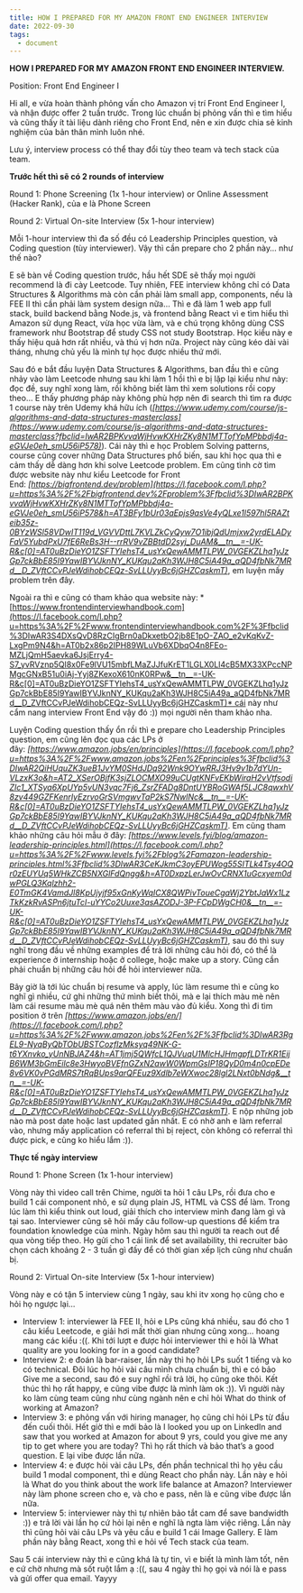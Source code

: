```yaml
---
title: HOW I PREPARED FOR MY AMAZON FRONT END ENGINEER INTERVIEW
date: 2022-09-30
tags:
  - document
---
```

**HOW I PREPARED FOR MY AMAZON FRONT END ENGINEER INTERVIEW.**

Position: Front End Engineer I

Hi all, e vừa hoàn thành phỏng vấn cho Amazon vị trí Front End Engineer I, và nhận được offer 2 tuần trước. Trong lúc chuẩn bị phỏng vấn thì e tìm hiểu và cũng thấy ít tài liệu dành riêng cho Front End, nên e xin được chia sẻ kinh nghiệm của bản thân mình luôn nhé.

Lưu ý, interview process có thể thay đổi tùy theo team và tech stack của team.

**Trước hết thì sẽ có 2 rounds of interview**

Round 1: Phone Screening (1x 1-hour interview) or Online Assessment (Hacker Rank), của e là Phone Screen

Round 2: Virtual On-site Interview (5x 1-hour interview)

Mỗi 1-hour interview thì đa số đều có Leadership Principles question, và Coding question (tùy interviewer). Vậy thì cần prepare cho 2 phần này… như thế nào?

E sẽ bàn về Coding question trước, hầu hết SDE sẽ thấy mọi người recommend là đi cày Leetcode. Tuy nhiên, FEE interview không chỉ có Data Structures & Algorithms mà còn cần phải làm small app, components, nếu là FEE II thì cần phải làm system design nữa… Thì e đã làm 1 web app full stack, build backend bằng Node.js, và frontend bằng React vì e tìm hiểu thì Amazon sử dụng React, vừa học vừa làm, và e chú trọng không dùng CSS framework như Bootstrap để study CSS not study Bootstrap. Học kiểu này e thấy hiệu quả hơn rất nhiều, và thú vị hơn nữa. Project này cũng kéo dài vài tháng, nhưng chủ yếu là mình tự học được nhiều thứ mới.

Sau đó e bắt đầu luyện Data Structures & Algorithms, ban đầu thì e cũng nhảy vào làm Leetcode nhưng sau khi làm 1 hồi thì e bị lặp lại kiểu như này: đọc đề, suy nghĩ xong làm, rồi không biết làm thì xem solutions rồi copy theo… E thấy phương pháp này không phù hợp nên đi search thì tìm ra được 1 course này trên Udemy khá hữu ích (*[https://www.udemy.com/course/js-algorithms-and-data-structures-masterclass](https://www.udemy.com/course/js-algorithms-and-data-structures-masterclass?fbclid=IwAR2BPKvvaWjHvwKXHrZKy8N1MTTofYpMPbbdj4a-eGVJe0eh_smU56iP578)*). Cái này thì e học Problem Solving patterns, course cũng cover những Data Structures phổ biến, sau khi học qua thì e cảm thấy dễ dàng hơn khi solve Leetcode problem. Em cũng tình cờ tìm được website này như kiểu Leetcode for Front End: *[https://bigfrontend.dev/problem](https://l.facebook.com/l.php?u=https%3A%2F%2Fbigfrontend.dev%2Fproblem%3Ffbclid%3DIwAR2BPKvvaWjHvwKXHrZKy8N1MTTofYpMPbbdj4a-eGVJe0eh_smU56iP578&h=AT3BFy1bUr03aEpjs9asVe4yQLxe1l597hl5RAZteib35z-0BYzWSl58VDwIT119d_VGVVDttL7KVLZkCyQyw7O1ibjQdUmjxw2yrdELADyFaV5YubdPxU7fE6ReBs3H--rrRV9vZBBtdD2syj_DuAM&__tn__=-UK-R&c[0]=AT0uBzDieYO1ZSFTYIehsT4_usYxQewAMMTLPW_0VGEKZLhq1yJzGp7ckBbE85I9YawIBYVJknNY_KUKqu2aKh3WJH8C5iA49a_aQD4fbNk7MRd__D_ZVftCCvPJeWdihobCEQz-SvLLUyyBc6jGHZCaskmT)*, em luyện mấy problem trên đây.

Ngoài ra thì e cũng có tham khảo qua website này: *[https://www.frontendinterviewhandbook.com](https://l.facebook.com/l.php?u=https%3A%2F%2Fwww.frontendinterviewhandbook.com%2F%3Ffbclid%3DIwAR3S4DXsQvD8RzCIgBrn0aDkxetbO2jb8E1pO-ZAO_e2vKqKvZ-LxgPm9N4&h=AT0b2x86p2IPH89WLuVb6XDbqO4n8FEo-MZLjQmH5aevka6JsjErry4-S7_yvRVznp5Ql8x0Fe9lVU15mbfLMaZJJfuKrET1LGLX0Ll4cB5MX33XPccNPMgcGNxB51u0iAj-Yyj8ZKexoX610nK0RPw&__tn__=-UK-R&c[0]=AT0uBzDieYO1ZSFTYIehsT4_usYxQewAMMTLPW_0VGEKZLhq1yJzGp7ckBbE85I9YawIBYVJknNY_KUKqu2aKh3WJH8C5iA49a_aQD4fbNk7MRd__D_ZVftCCvPJeWdihobCEQz-SvLLUyyBc6jGHZCaskmT)* cái này như cẩm nang interview Front End vậy đó :)) mọi người nên tham khảo nha.

Luyện Coding question thấy ổn rồi thì e prepare cho Leadership Principles question, em cũng lên đọc qua các LPs ở đây: *[https://www.amazon.jobs/en/principles](https://l.facebook.com/l.php?u=https%3A%2F%2Fwww.amazon.jobs%2Fen%2Fprinciples%3Ffbclid%3DIwAR2QiHUquZK3ueB1JvYM0SHdJDq92Wnk9OYwRRJ3Hv9v1b7dYUn-VLzxK3o&h=AT2_XSerOBjfK3sjZLOCMXO99uCUgtKNFvEKbWiraH2vVtfsodiZIc1_XTSya6XpUYp5vUN3vqc7Fj6_ZsrZFADg8DntUYBRoGWAf5LJC8qwxhV8zv449GZFKenrIyEzrvoGrSVmgwvTaP2kS7NwlNc&__tn__=-UK-R&c[0]=AT0uBzDieYO1ZSFTYIehsT4_usYxQewAMMTLPW_0VGEKZLhq1yJzGp7ckBbE85I9YawIBYVJknNY_KUKqu2aKh3WJH8C5iA49a_aQD4fbNk7MRd__D_ZVftCCvPJeWdihobCEQz-SvLLUyyBc6jGHZCaskmT)*. Em cũng tham khảo những câu hỏi mẫu ở đây: *[https://www.levels.fyi/blog/amazon-leadership-principles.html](https://l.facebook.com/l.php?u=https%3A%2F%2Fwww.levels.fyi%2Fblog%2Famazon-leadership-principles.html%3Ffbclid%3DIwAR3CeKJkmC3oyEPUWog55SITLk4Tsy4OQr0zEUYUq5WHkZCB5NXGlFdQngg&h=AT0DxpzLerJwOvCRNX1uGcxyem0dwPGLQ3Kqlzhh2-E0TmGK4VamdJl8KpUjyjf95xGnKyWqICX8QWPivToueCgaWj2YbtJaWx1LzTkKzkRvASPn6jtuTcI-uYYCo2Uuxe3asAZODJ-3P-FCpDWgCH0&__tn__=-UK-R&c[0]=AT0uBzDieYO1ZSFTYIehsT4_usYxQewAMMTLPW_0VGEKZLhq1yJzGp7ckBbE85I9YawIBYVJknNY_KUKqu2aKh3WJH8C5iA49a_aQD4fbNk7MRd__D_ZVftCCvPJeWdihobCEQz-SvLLUyyBc6jGHZCaskmT)*, sau đó thì suy nghĩ trong đầu về những examples để trả lời những câu hỏi đó, có thể là experience ở internship hoặc ở college, hoặc make up a story. Cũng cần phải chuẩn bị những câu hỏi để hỏi interviewer nữa.

Bây giờ là tới lúc chuẩn bị resume và apply, lúc làm resume thì e cũng ko nghĩ gì nhiều, cứ ghi những thứ mình biết thôi, mà e lại thích màu mè nên làm cái resume màu mè quá nên thêm màu vào đủ kiểu. Xong thì đi tìm position ở trên *[https://www.amazon.jobs/en/](https://l.facebook.com/l.php?u=https%3A%2F%2Fwww.amazon.jobs%2Fen%2F%3Ffbclid%3DIwAR3RgEL9-NyqByQbTObUBSTCozfIzMksyq49NK-G-t6YXnvko_yUnNBJAZ4&h=AT1jmj5QWfcL1QJVuqU1MlcHJHmgpfLDTrKR1EijB6WM3bGmEilc8e3HwyoBVEfnGZxN2awW0WpmGsIP18QyD0m4n0cpEDe8v6VK0vPGdMRS7tRqBUps9arQFEuz9Xdlb7eWXwoc28lgl2LNxt0bNdg&__tn__=-UK-R&c[0]=AT0uBzDieYO1ZSFTYIehsT4_usYxQewAMMTLPW_0VGEKZLhq1yJzGp7ckBbE85I9YawIBYVJknNY_KUKqu2aKh3WJH8C5iA49a_aQD4fbNk7MRd__D_ZVftCCvPJeWdihobCEQz-SvLLUyyBc6jGHZCaskmT)*. E nộp những job nào mà post date hoặc last updated gần nhất. E có nhờ anh e làm referral vào, nhưng mấy application có referral thì bị reject, còn không có referral thì được pick, e cũng ko hiểu lắm :)).

**Thực tế ngày interview**

Round 1: Phone Screen (1x 1-hour interview)

Vòng này thì video call trên Chime, người ta hỏi 1 câu LPs, rồi đưa cho e build 1 cái component nhỏ, e sử dụng plain JS, HTML và CSS để làm. Trong lúc làm thì kiểu think out loud, giải thích cho interview mình đang làm gì và tại sao. Interviewer cũng sẽ hỏi mấy câu follow-up questions để kiểm tra foundation knowledge của mình. Ngày hôm sau thì người ta reach out để qua vòng tiếp theo. Họ gửi cho 1 cái link để set availability, thì recruiter bảo chọn cách khoảng 2 - 3 tuần gì đấy để có thời gian xếp lịch cũng như chuẩn bị.

Round 2: Virtual On-site Interview (5x 1-hour interview)

Vòng này e có tận 5 interview cùng 1 ngày, sau khi itv xong họ cũng cho e hỏi họ ngược lại…

* Interview 1: interviewer là FEE II, hỏi e LPs cũng khá nhiều, sau đó cho 1 câu kiểu Leetcode, e giải hơi mất thời gian nhưng cũng xong… hoang mang các kiểu :((. Khi tới lượt e được hỏi interviewer thì e hỏi là What quality are you looking for in a good candidate?
* Interview 2: e đoán là bar-raiser, lần này thì họ hỏi LPs suốt 1 tiếng và ko có technical. Đôi lúc họ hỏi vài câu mình chưa chuẩn bị, thì e có bảo Give me a second, sau đó e suy nghĩ rồi trả lời, họ cũng oke thôi. Kết thúc thì họ rất happy, e cũng vibe được là mình làm ok :)). Vì người này ko làm cùng team cũng như cùng ngành nên e chỉ hỏi What do think of working at Amazon?
* Interview 3: e phỏng vấn với hiring manager, họ cũng chỉ hỏi LPs từ đầu đến cuối thôi. Hết giờ thì e mới bảo là I looked you up on LinkedIn and saw that you worked at Amazon for about 9 yrs, could you give me any tip to get where you are today? Thì họ rất thích và bảo that’s a good question. E lại vibe được lần nữa.
* Interview 4: e được hỏi vài câu LPs, đến phần technical thì họ yêu cầu build 1 modal component, thì e dùng React cho phần này. Lần này e hỏi là What do you think about the work life balance at Amazon? Interviewer này làm phone screen cho e, và cho e pass, nên là e cũng vibe được lần nữa.
* Interview 5: interviewer này thì tự nhiên bảo tắt cam để save bandwidth :)) e trả lời vài lần họ cứ hỏi lại nên e nghĩ là ngta làm việc riêng. Lần này thì cũng hỏi vài câu LPs và yêu cầu e build 1 cái Image Gallery. E làm phần này bằng React, xong thì e hỏi về Tech stack của team.

Sau 5 cái interview này thì e cũng khá là tự tin, vì e biết là mình làm tốt, nên e cứ chờ nhưng mà sốt ruột lắm ạ :((, sau 4 ngày thì họ gọi và nói là e pass và gửi offer qua email. Yayyy
